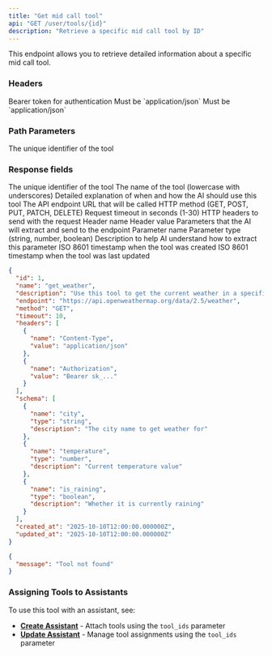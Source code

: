 ```yaml
---
title: "Get mid call tool"
api: "GET /user/tools/{id}"
description: "Retrieve a specific mid call tool by ID"
---
```


This endpoint allows you to retrieve detailed information about a specific mid call tool.

### Headers

<ParamField header="Authorization" type="string" required>
  Bearer token for authentication
</ParamField>

<ParamField header="Content-Type" type="string" required>
  Must be `application/json`
</ParamField>

<ParamField header="Accept" type="string" required>
  Must be `application/json`
</ParamField>

### Path Parameters

<ParamField path="id" type="integer" required>
  The unique identifier of the tool
</ParamField>

### Response fields

<ResponseField name="id" type="integer">
  The unique identifier of the tool
</ResponseField>

<ResponseField name="name" type="string">
  The name of the tool (lowercase with underscores)
</ResponseField>

<ResponseField name="description" type="string">
  Detailed explanation of when and how the AI should use this tool
</ResponseField>

<ResponseField name="endpoint" type="string">
  The API endpoint URL that will be called
</ResponseField>

<ResponseField name="method" type="string">
  HTTP method (GET, POST, PUT, PATCH, DELETE)
</ResponseField>

<ResponseField name="timeout" type="integer">
  Request timeout in seconds (1-30)
</ResponseField>

<ResponseField name="headers" type="array">
  HTTP headers to send with the request
  <Expandable title="header properties">
    <ResponseField name="name" type="string">
      Header name
    </ResponseField>
    <ResponseField name="value" type="string">
      Header value
    </ResponseField>
  </Expandable>
</ResponseField>

<ResponseField name="schema" type="array">
  Parameters that the AI will extract and send to the endpoint
  <Expandable title="schema properties">
    <ResponseField name="name" type="string">
      Parameter name
    </ResponseField>
    <ResponseField name="type" type="string">
      Parameter type (string, number, boolean)
    </ResponseField>
    <ResponseField name="description" type="string">
      Description to help AI understand how to extract this parameter
    </ResponseField>
  </Expandable>
</ResponseField>

<ResponseField name="created_at" type="string">
  ISO 8601 timestamp when the tool was created
</ResponseField>

<ResponseField name="updated_at" type="string">
  ISO 8601 timestamp when the tool was last updated
</ResponseField>

<ResponseExample>

```json 200 Response
{
  "id": 1,
  "name": "get_weather",
  "description": "Use this tool to get the current weather in a specific city. Call this when the customer asks about weather conditions.",
  "endpoint": "https://api.openweathermap.org/data/2.5/weather",
  "method": "GET",
  "timeout": 10,
  "headers": [
    {
      "name": "Content-Type",
      "value": "application/json"
    },
    {
      "name": "Authorization",
      "value": "Bearer sk_..."
    }
  ],
  "schema": [
    {
      "name": "city",
      "type": "string",
      "description": "The city name to get weather for"
    },
    {
      "name": "temperature",
      "type": "number",
      "description": "Current temperature value"
    },
    {
      "name": "is_raining",
      "type": "boolean",
      "description": "Whether it is currently raining"
    }
  ],
  "created_at": "2025-10-10T12:00:00.000000Z",
  "updated_at": "2025-10-10T12:00:00.000000Z"
}
```

```json 404 Not Found
{
  "message": "Tool not found"
}
```

</ResponseExample>

### Assigning Tools to Assistants

To use this tool with an assistant, see:

- **[Create Assistant](/api-reference/assistants/create-assistant)** - Attach tools using the `tool_ids` parameter
- **[Update Assistant](/api-reference/assistants/update-assistant)** - Manage tool assignments using the `tool_ids` parameter
